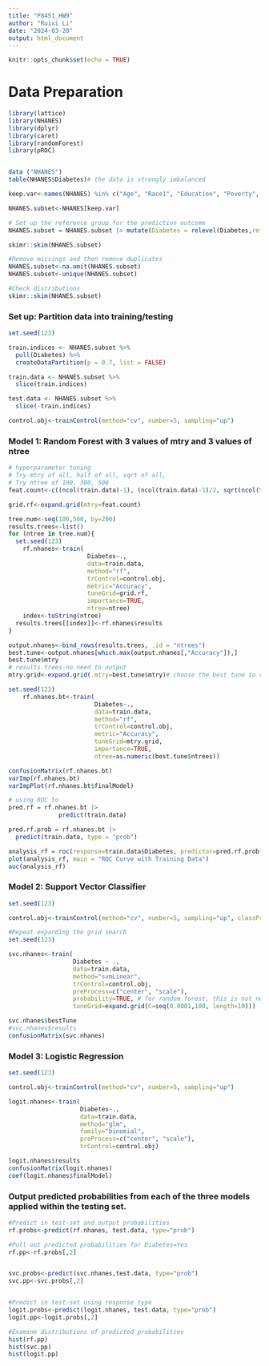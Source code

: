 ```yaml
---
title: "P8451_HW9"
author: "Ruixi Li"
date: "2024-03-20"
output: html_document
---
```


```r
knitr::opts_chunk$set(echo = TRUE)
```

# Data Preparation

```r
library(lattice)
library(NHANES)
library(dplyr)
library(caret)
library(randomForest)
library(pROC)


data ("NHANES")
table(NHANES$Diabetes)# the data is strongly imbalanced

keep.var<-names(NHANES) %in% c("Age", "Race1", "Education", "Poverty", "Weight", "Height", "Pulse", "Diabetes", "BMI", "PhysActive", "Smoke100", "BPSysAve", "BPDiaAve", "TotChol")

NHANES.subset<-NHANES[keep.var]

# Set up the reference group for the prediction outcome
NHANES.subset = NHANES.subset |> mutate(Diabetes = relevel(Diabetes,ref = "No"))

skimr::skim(NHANES.subset)

#Remove missings and then remove duplicates
NHANES.subset<-na.omit(NHANES.subset)
NHANES.subset<-unique(NHANES.subset)

#Check distributions
skimr::skim(NHANES.subset)
```

### Set up: Partition data into training/testing

```r

set.seed(123)

train.indices <- NHANES.subset %>%
  pull(Diabetes) %>%
  createDataPartition(p = 0.7, list = FALSE)

train.data <- NHANES.subset %>%
  slice(train.indices)

test.data <- NHANES.subset %>%
  slice(-train.indices)

control.obj<-trainControl(method="cv", number=5, sampling="up")

```

### Model 1: Random Forest with 3 values of mtry and 3 values of ntree

```r
# hyperparameter tuning
# Try mtry of all, half of all, sqrt of all, 
# Try ntree of 100, 300, 500
feat.count<-c((ncol(train.data)-1), (ncol(train.data)-1)/2, sqrt(ncol(train.data)-1))

grid.rf<-expand.grid(mtry=feat.count)

tree.num<-seq(100,500, by=200)
results.trees<-list()
for (ntree in tree.num){
  set.seed(123)
    rf.nhanes<-train(
                      Diabetes~., 
                      data=train.data, 
                      method="rf", 
                      trControl=control.obj, 
                      metric="Accuracy", 
                      tuneGrid=grid.rf, 
                      importance=TRUE, 
                      ntree=ntree)
    index<-toString(ntree)
  results.trees[[index]]<-rf.nhanes$results
}

output.nhanes<-bind_rows(results.trees, .id = "ntrees")
best.tune<-output.nhanes[which.max(output.nhanes[,"Accuracy"]),]
best.tune$mtry
# results.trees-no need to output
mtry.grid<-expand.grid(.mtry=best.tune$mtry)# choose the best tune to retrain the model

set.seed(123)
    rf.nhanes.bt<-train(
                        Diabetes~., 
                        data=train.data, 
                        method="rf", 
                        trControl=control.obj, 
                        metric="Accuracy", 
                        tuneGrid=mtry.grid, 
                        importance=TRUE, 
                        ntree=as.numeric(best.tune$ntrees))

confusionMatrix(rf.nhanes.bt)
varImp(rf.nhanes.bt)
varImpPlot(rf.nhanes.bt$finalModel)

# using ROC to 
pred.rf = rf.nhanes.bt |>
              predict(train.data)

pred.rf.prob = rf.nhanes.bt |> 
  predict(train.data, type = "prob")

analysis_rf = roc(response=train.data$Diabetes, predictor=pred.rf.prob[,2])
plot(analysis_rf, main = "ROC Curve with Training Data")
auc(analysis_rf)

```

### Model 2: Support Vector Classifier

```r
set.seed(123)

control.obj<-trainControl(method="cv", number=5, sampling="up", classProbs = TRUE)

#Repeat expanding the grid search
set.seed(123)

svc.nhanes<-train(
                  Diabetes ~ ., 
                  data=train.data, 
                  method="svmLinear", 
                  trControl=control.obj, 
                  preProcess=c("center", "scale"), 
                  probability=TRUE, # for random forest, this is not necessary
                  tuneGrid=expand.grid(C=seq(0.0001,100, length=10)))

svc.nhanes$bestTune
#svc.nhanes$results
confusionMatrix(svc.nhanes)


```

### Model 3: Logistic Regression
```r
set.seed(123)

control.obj<-trainControl(method="cv", number=5, sampling="up")

logit.nhanes<-train(
                    Diabetes~., 
                    data=train.data, 
                    method="glm", 
                    family="binomial",
                    preProcess=c("center", "scale"), 
                    trControl=control.obj)

logit.nhanes$results
confusionMatrix(logit.nhanes)
coef(logit.nhanes$finalModel)

```

### Output predicted probabilities from each of the three models applied within the testing set. 

```r

#Predict in test-set and output probabilities
rf.probs<-predict(rf.nhanes, test.data, type="prob")

#Pull out predicted probabilities for Diabetes=Yes
rf.pp<-rf.probs[,2]


svc.probs<-predict(svc.nhanes,test.data, type="prob")
svc.pp<-svc.probs[,2]


#Predict in test-set using response type
logit.probs<-predict(logit.nhanes, test.data, type="prob")
logit.pp<-logit.probs[,2]

#Examine distributions of predicted probabilities
hist(rf.pp)
hist(svc.pp)
hist(logit.pp)
```
